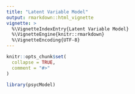 ```yaml
---
title: "Latent Variable Model"
output: rmarkdown::html_vignette
vignette: >
  %\VignetteIndexEntry{Latent Variable Model}
  %\VignetteEngine{knitr::rmarkdown}
  %\VignetteEncoding{UTF-8}
---
```


```r
knitr::opts_chunk$set(
  collapse = TRUE,
  comment = "#>"
)
```

```r
library(psycModel)
```
